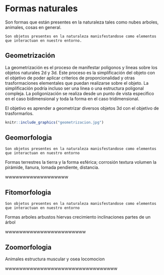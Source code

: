 # Formas naturales

Son formas que están presentes en la naturaleza tales como nubes arboles, animales, cosas en general.

```definition
Son objetos presentes en la naturaleza manisfestandose como elementos que interactuan en nuestro entorno.
```

## Geometrización

La geometrización es el proceso de manifestar poligonos y lineas sobre los objetos naturales 2d y 3d. Este proceso es la simplificación del objeto con el objetivo de poder aplicar criterios de proporcionalidad y otras trasformaciones elementales que puedan realizarse sobre el objeto. La simplificación podría incluso ser una linea o una estructura poligonal compleja. La poligonización se realiza desde un punto de vista especifico en el caso bidimensional y toda la forma en el caso tridimensional.

El objetivo es aprender a geometrizar diversos objetos 3d con el objetivo de trasformarlos.

```r
knitr::include_graphics("geometrizacion.jpg")
```

## Geomorfologia

```definition
Son objetos presentes en la naturaleza manisfestandose como elementos que interactuan en nuestro entorno
```

Formas terrestres la tierra y la forma esférica; corrosión textura volumen la pirámide, llanura, lomada pendiente, distancia.

wwwwwwwwwwwwwwwwww

## Fitomorfologia

```definition
Son objetos presentes en la naturaleza manisfestandose como elementos que interactuan en nuestro entorno
```

Formas arboles arbustos hiervas crecimiento inclinaciones partes de un árbol

wwwwwwwwwwwwwwwwwwwwwww

## Zoomorfologia

Animales estructura muscular y osea locomocion

wwwwwwwwwwwwwwwwwwwwwwwwwwwwwwww
